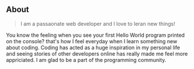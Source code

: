 ## About

> I am a passaonate web developer and I love to leran new things!

You know the feeling when you see your first Hello World program printed on the console? that's how I feel everyday when I learn something new about coding. Coding has acted as a huge inspiration in my personal life and seeing stories of other developers online has really made me feel more appriciated. I am glad to be a part of the programming community.
